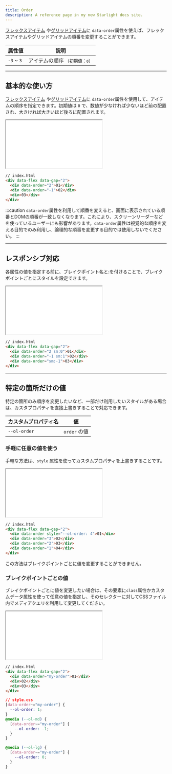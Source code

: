 ```yaml
---
title: Order
description: A reference page in my new Starlight docs site.
---
```


[フレックスアイテム](../flex-item/) や[グリッドアイテム](../grid-item/)に `data-order`属性を使えば、フレックスアイテムやグリッドアイテムの順番を変更することができます。


| 属性値 | 説明 |
| ------ | ---- |
|  `-3` ~ `3`      |  アイテムの順序 <small>（初期値：`0`）</small>    |

---

## 基本的な使い方


[フレックスアイテム](../flex-item/) や[グリッドアイテム](../grid-item/)に `data-order`属性を使用して、アイテムの順序を指定できます。初期値は `0` で、数値が少なければ少ないほど前の配置され、大きければ大きいほど後ろに配置されます。



<iframe src="/olayout-docs/demo/order/demo-1.html" style="min-height: 120px"></iframe>



```html "data-order="2"" "data-order="-1""
// index.html
<div data-flex data-gap="2">
  <div data-order="2">01</div>
  <div data-order="-1">02</div>
  <div>03</div>
</div>
```
:::caution
`data-order`属性を利用して順番を変えると、画面に表示されている順番とDOMの順番が一致しなくなります。これにより、スクリーンリーダーなどを使っているユーザーにも影響があります。`data-order`属性は視覚的な順序を変える目的でのみ利用し、論理的な順番を変更する目的では使用しないでください。
:::

---


## レスポンシブ対応

各属性の値を指定する前に、ブレイクポイント名と:を付けることで、ブレイクポイントごとにスタイルを設定できます。


<iframe src="/olayout-docs/demo/order/demo-breakpoint-1.html" style="min-height: 120px"></iframe>



```html "sm:0" "sm:1" "sm:-1"
// index.html
<div data-flex data-gap="2">
  <div data-order="2 sm:0">01</div>
  <div data-order="-1 sm:1">02</div>
  <div data-order="sm:-1">03</div>
</div>
```

---



## 特定の箇所だけの値

特定の箇所のみ順序を変更したいなど、一部だけ利用したいスタイルがある場合は、カスタプロパティを直接上書きすることで対応できます。

| カスタムプロパティ名 | 値  |
| -------------------- | --- |
| `--ol-order` |   `order` の値  |


### 手軽に任意の値を使う

手軽な方法は、`style` 属性を使ってカスタムプロパティを上書きすることです。



<iframe src="/olayout-docs/demo/order/demo-custom-1.html" style="min-height: 6rem;"></iframe>


```html "--ol-order: 4"
// index.html
<div data-flex data-gap="2">
  <div data-order style="--ol-order: 4">01</div>
  <div data-order="3">02</div>
  <div data-order="2">03</div>
  <div data-order="1">04</div>
</div>
```

この方法はブレイクポイントごとに値を変更することができません。

### ブレイクポイントごとの値

ブレイクポイントごとに値を変更したい場合は、その要素に`class`属性かカスタムデータ属性を使って任意の値を指定し、そのセレクターに対してCSSファイル内でメディアクエリを利用して変更してください。


<iframe src="/olayout-docs/demo/order/demo-custom-2.html" style="min-height: 6rem"></iframe>



```html "my-order"
// index.html
<div data-flex data-gap="2">
  <div data-order="my-order">01</div>
  <div>02</div>
  <div>03</div>
</div>
```

```css
// style.css
[data-order~="my-order"] {
  --ol-order: 1;
}
@media (--ol-md) {
  [data-order~="my-order"] {
    --ol-order: -1;
  }
}

@media (--ol-lg) {
  [data-order~="my-order"] {
    --ol-order: 0;
  }
}
```
